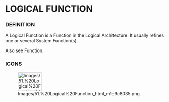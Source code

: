             
= LOGICAL FUNCTION =
 
=== DEFINITION ===
 
A Logical Function is a Function in the Logical Architecture. It usually refines one or several System Function(s).

 
Also see Function.

 
=== ICONS ===
 
[[Image:Images/51.%20Logical%20Function_html_m1e9c8035.png|75x60px]]

   